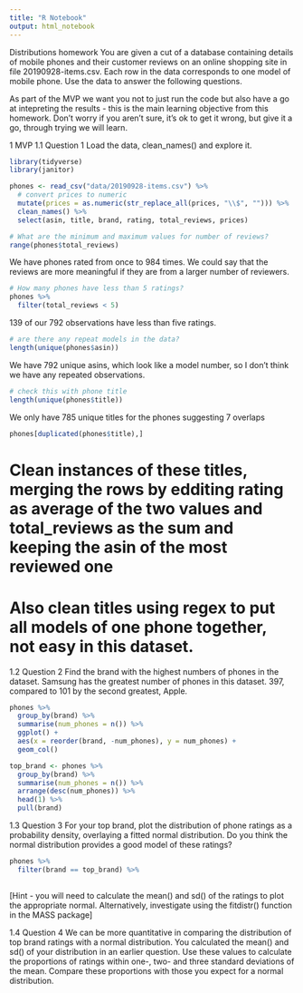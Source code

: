 ```yaml
---
title: "R Notebook"
output: html_notebook
---
```


Distributions homework
You are given a cut of a database containing details of mobile phones and their customer reviews on an online shopping site in file 20190928-items.csv. Each row in the data corresponds to one model of mobile phone. Use the data to answer the following questions.


As part of the MVP we want you not to just run the code but also have a go at intepreting the results - this is the main learning objective from this homework. Don’t worry if you aren’t sure, it’s ok to get it wrong, but give it a go, through trying we will learn.

1 MVP
1.1 Question 1
Load the data, clean_names() and explore it.

```r
library(tidyverse)
library(janitor)

phones <- read_csv("data/20190928-items.csv") %>% 
  # convert prices to numeric
  mutate(prices = as.numeric(str_replace_all(prices, "\\$", ""))) %>% 
  clean_names() %>% 
  select(asin, title, brand, rating, total_reviews, prices)
```

```r
# What are the minimum and maximum values for number of reviews?
range(phones$total_reviews)
```

We have phones rated from once to 984 times. We could say that the reviews are more meaningful if they are from a larger number of reviewers.

```r
# How many phones have less than 5 ratings?
phones %>% 
  filter(total_reviews < 5)
```
139 of our 792 observations have less than five ratings.

```r
# are there any repeat models in the data?
length(unique(phones$asin))
```
We have 792 unique asins, which look like a model number, so I don't think we have any repeated observations.

```r
# check this with phone title
length(unique(phones$title))
```

We only have 785 unique titles for the phones suggesting 7 overlaps

```r
phones[duplicated(phones$title),]
```

# Clean instances of these titles, merging the rows by edditing rating as average of the two values and total_reviews as the sum and keeping the asin of the most reviewed one

# Also clean titles using regex to put all models of one phone together, not easy in this dataset.


1.2 Question 2
Find the brand with the highest numbers of phones in the dataset.
Samsung has the greatest number of phones in this dataset. 397, compared to 101 by the second greatest, Apple.

```r
phones %>% 
  group_by(brand) %>% 
  summarise(num_phones = n()) %>% 
  ggplot() +
  aes(x = reorder(brand, -num_phones), y = num_phones) +
  geom_col()
```

```r
top_brand <- phones %>% 
  group_by(brand) %>% 
  summarise(num_phones = n()) %>%
  arrange(desc(num_phones)) %>% 
  head(1) %>% 
  pull(brand)
```

1.3 Question 3
For your top brand, plot the distribution of phone ratings as a probability density, overlaying a fitted normal distribution. Do you think the normal distribution provides a good model of these ratings?

```r
phones %>% 
  filter(brand == top_brand) %>% 
  
```


[Hint - you will need to calculate the mean() and sd() of the ratings to plot the appropriate normal. Alternatively, investigate using the fitdistr() function in the MASS package]



1.4 Question 4
We can be more quantitative in comparing the distribution of top brand ratings with a normal distribution. You calculated the mean() and sd() of your distribution in an earlier question. Use these values to calculate the proportions of ratings within one-, two- and three standard deviations of the mean. Compare these proportions with those you expect for a normal distribution.


